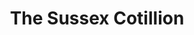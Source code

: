 ---
title: The Sussex Cotillion
publish: true
tuneMeta:
    type:
        - session
tuneVideo:
    - video: 
        title: The Sussex Cotillion played by Jimmy
        src: /tunes/the-sussex-cotillion/the-sussex-cotillion.mp4
---
